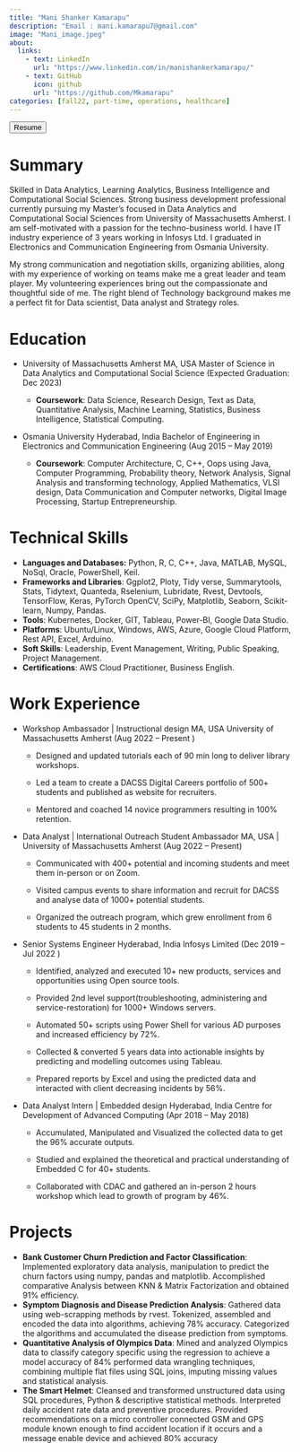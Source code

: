 ```yaml
---
title: "Mani Shanker Kamarapu"
description: "Email : mani.kamarapu7@gmail.com" 
image: "Mani_image.jpeg"
about:
  links:
    - text: LinkedIn
      url: "https://www.linkedin.com/in/manishankerkamarapu/"
    - text: GitHub
      icon: github
      url: "https://github.com/Mkamarapu"
categories: [fall22, part-time, operations, healthcare]
---
```


<a href = "Mani_Resume_analyst.pdf" title = "ManiShanker_Resume" target="_blank" > <button type="button" class="resume btn rounded-pill bg-light-success btn-lg w-100"> <i class="bi bi-cloud-download"></i> Resume </button> </a>

::: panel-tabset
# Summary

Skilled in Data Analytics, Learning Analytics, Business Intelligence and Computational Social Sciences. Strong business development professional currently pursuing my Master's focused in Data Analytics and Computational Social Sciences from University of Massachusetts Amherst. I am self-motivated with a passion for the techno-business world. I have IT industry experience of 3 years working in Infosys Ltd. I graduated in Electronics and Communication Engineering from Osmania University.

My strong communication and negotiation skills, organizing abilities, along with my experience of working on teams make me a great leader and team player. My volunteering experiences bring out the compassionate and thoughtful side of me. The right blend of Technology background makes me a perfect fit for Data scientist, Data analyst and Strategy roles.

# Education

-   University of Massachusetts Amherst MA, USA Master of Science in Data Analytics and Computational Social Science (Expected Graduation: Dec 2023)

    -   **Coursework**: Data Science, Research Design, Text as Data, Quantitative Analysis, Machine Learning, Statistics, Business Intelligence, Statistical Computing.

-   Osmania University Hyderabad, India Bachelor of Engineering in Electronics and Communication Engineering (Aug 2015 -- May 2019)

    -   **Coursework**: Computer Architecture, C, C++, Oops using Java, Computer Programming, Probability theory, Network Analysis, Signal Analysis and transforming technology, Applied Mathematics, VLSI design, Data Communication and Computer networks, Digital Image Processing, Startup Entrepreneurship.

# Technical Skills

-   **Languages and Databases:** Python, R, C, C++, Java, MATLAB, MySQL, NoSql, Oracle, PowerShell, Keil.
-   **Frameworks and Libraries**: Ggplot2, Ploty, Tidy verse, Summarytools, Stats, Tidytext, Quanteda, Rselenium, Lubridate, Rvest, Devtools, TensorFlow, Keras, PyTorch OpenCV, SciPy, Matplotlib, Seaborn, Scikit-learn, Numpy, Pandas.
-   **Tools**: Kubernetes, Docker, GIT, Tableau, Power-BI, Google Data Studio.
-   **Platforms**: Ubuntu/Linux, Windows, AWS, Azure, Google Cloud Platform, Rest API, Excel, Arduino.
-   **Soft Skills**: Leadership, Event Management, Writing, Public Speaking, Project Management.
-   **Certifications**: AWS Cloud Practitioner, Business English.

# Work Experience

-   Workshop Ambassador \| Instructional design MA, USA University of Massachusetts Amherst (Aug 2022 -- Present )

    -   Designed and updated tutorials each of 90 min long to deliver library workshops.

    -   Led a team to create a DACSS Digital Careers portfolio of 500+ students and published as website for recruiters.

    -   Mentored and coached 14 novice programmers resulting in 100% retention.

-   Data Analyst \| International Outreach Student Ambassador MA, USA \| University of Massachusetts Amherst (Aug 2022 -- Present)

    -   Communicated with 400+ potential and incoming students and meet them in-person or on Zoom.

    -   Visited campus events to share information and recruit for DACSS and analyse data of 1000+ potential students.

    -   Organized the outreach program, which grew enrollment from 6 students to 45 students in 2 months.

-   Senior Systems Engineer Hyderabad, India Infosys Limited (Dec 2019 -- Jul 2022 )

    -   Identified, analyzed and executed 10+ new products, services and opportunities using Open source tools.

    -   Provided 2nd level support(troubleshooting, administering and service-restoration) for 1000+ Windows servers.

    -   Automated 50+ scripts using Power Shell for various AD purposes and increased efficiency by 72%.

    -   Collected & converted 5 years data into actionable insights by predicting and modelling outcomes using Tableau.

    -   Prepared reports by Excel and using the predicted data and interacted with client decreasing incidents by 56%.

-   Data Analyst Intern \| Embedded design Hyderabad, India Centre for Development of Advanced Computing (Apr 2018 -- May 2018)

    -   Accumulated, Manipulated and Visualized the collected data to get the 96% accurate outputs.

    -   Studied and explained the theoretical and practical understanding of Embedded C for 40+ students.

    -   Collaborated with CDAC and gathered an in-person 2 hours workshop which lead to growth of program by 46%.

# Projects

-   **Bank Customer Churn Prediction and Factor Classification**: Implemented exploratory data analysis, manipulation to predict the churn factors using numpy, pandas and matplotlib. Accomplished comparative Analysis between KNN & Matrix Factorization and obtained 91% efficiency.
-   **Symptom Diagnosis and Disease Prediction Analysis**: Gathered data using web-scrapping methods by rvest. Tokenized, assembled and encoded the data into algorithms, achieving 78% accuracy. Categorized the algorithms and accumulated the disease prediction from symptoms.
-   **Quantitative Analysis of Olympics Data**: Mined and analyzed Olympics data to classify category specific using the regression to achieve a model accuracy of 84% performed data wrangling techniques, combining multiple flat files using SQL joins, imputing missing values and statistical analysis.
-   **The Smart Helmet**: Cleansed and transformed unstructured data using SQL procedures, Python & descriptive statistical methods. Interpreted daily accident rate data and preventive procedures. Provided recommendations on a micro controller connected GSM and GPS module known enough to find accident location if it occurs and a message enable device and achieved 80% accuracy
:::
